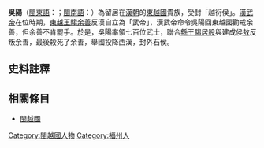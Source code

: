 {{noteTA
|1=zh-hans:余善; zh-hant:餘善;
}}
'''吳陽'''（[[閩東語|閩東語]]：{{lang|cdo|Ngù Iòng}}；[[閩南語|閩南語]]：''{{lang|nan|Ngô͘ Iông}}''）為留居在[[漢朝|漢朝]]的[[閩越國|東越國]]貴族，受封「越衍侯」。[[漢武帝|漢武帝]]在位時期，[[閩越王|東越王]][[騶余善|騶余善]]反漢自立為「武帝」，漢武帝命令吳陽回東越國勸戒余善，但余善不肯罷手。於是，吳陽率領七百位武士，聯合[[繇王|繇王]][[騶居股|騶居股]]與建成侯[[敖|敖]]反叛余善，最後殺死了余善，舉國投降西漢{{efn|[[司馬遷|司馬遷]]《[[史記|史記]]》，卷114，〈東越列傳〉：「故越衍侯吳陽前在漢，漢使歸諭餘善，餘善弗聽。及橫海將軍先至，越衍侯吳陽以其邑七百人反，攻越軍於漢陽。從建成侯敖，與其率，從繇王居股謀曰：「餘善首惡，劫守吾屬。今漢兵至，眾彊，計殺餘善，自歸諸將，儻幸得脫。」乃遂俱殺餘善，以其眾降橫海將軍。」}}，封外石侯。

== 史料註釋 ==
{{notelist|iger=}}

== 相關條目 ==
* [[閩越國|閩越國]]

{{閩越國}}
[[Category:閩越國人物|Category:閩越國人物]]
[[Category:福州人|Category:福州人]]